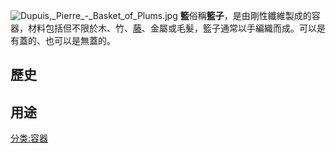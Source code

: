 {{unreferenced|time=2010-11-28T13:01:56+00:00}}
[[File:Dupuis,_Pierre_-_Basket_of_Plums.jpg|thumb]]
'''籃'''俗稱'''籃子'''，是由剛性纖維製成的容器，材料包括但不限於木、竹、[[藤|藤]]、金屬或毛髮，籃子通常以手編織而成。可以是有蓋的、也可以是無蓋的。

==歷史==

==用途==

[[分类:容器|分类:容器]]{{Authority control}}